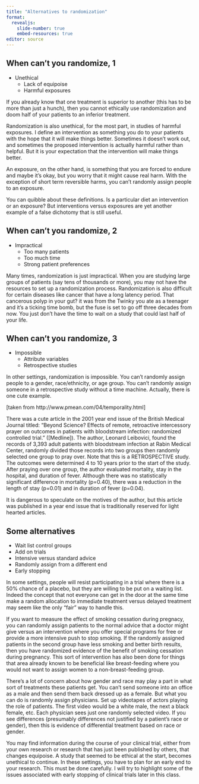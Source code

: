 ```yaml
---
title: "Alternatives to randomization"
format: 
  revealjs:
    slide-number: true
    embed-resources: true
editor: source
---
```


## When can't you randomize, 1

-   Unethical
    -   Lack of equipoise
    -   Harmful exposures

::: notes
If you already know that one treatment is superior to another (this has to be more than just a hunch), then you cannot ethically use randomization and doom half of your patients to an inferior treatment.

Randomization is also unethical, for the most part, in studies of harmful exposures. I define an intervention as something you do to your patients with the hope that it will make things better. Sometimes it doesn't work out, and sometimes the proposed intervention is actually harmful rather than helpful. But it is your expectation that the intervention will make things better.

An exposure, on the other hand, is something that you are forced to endure and maybe it's okay, but you worry that it might cause real harm. With the exception of short term reversible harms, you can't randomly assign people to an exposure.

You can quibble about these definitions. Is a particular diet an intervention or an exposure? But interventions versus exposures are yet another example of a false dichotomy that is still useful.
:::

## When can't you randomize, 2

-   Impractical
    -   Too many patients
    -   Too much time
    -   Strong patient preferences

::: notes
Many times, randomization is just impractical. When you are studying large groups of patients (say tens of thousands or more), you may not have the resources to set up a randomization process. Randomization is also difficult for certain diseases like cancer that have a long latency period. That cancerous polyp in your gut? it was from the Twinky you ate as a teenager and it's a ticking time bomb, but the fuse is set to go off three decades from now. You just don't have the time to wait on a study that could last half of your life.
:::

## When can't you randomize, 3

-   Impossible
    -   Attribute variables
    -   Retrospective studies

::: notes
In other settings, randomization is impossible. You can't randomly assign people to a gender, race/ethnicity, or age group. You can't randomly assign someone in a retrospective study without a time machine. Actually, there is one cute example.

[taken from http://www.pmean.com/04/temporality.html]

There was a cute article in the 2001 year end issue of the British Medical Journal titled: "Beyond Science? Effects of remote, retroactive intercessory prayer on outcomes in patients with bloodstream infection: randomized controlled trial." ([Medline]). The author, Leonard Leibovici, found the records of 3,393 adult patients with bloodstream infection at Rabin Medical Center, randomly divided those records into two groups then randomly selected one group to pray over. Note that this is a RETROSPECTIVE study. The outcomes were determined 4 to 10 years prior to the start of the study. After praying over one group, the author evaluated mortality, stay in the hospital, and duration of fever. Although there was no statistically significant difference in mortality (p=0.40), there was a reduction in the length of stay (p=0.01) and in duration of fever (p=0.04).

It is dangerous to speculate on the motives of the author, but this article was published in a year end issue that is traditionally reserved for light hearted articles.
:::

## Some alternatives

-   Wait list control groups
-   Add on trials
-   Intensive versus standard advice
-   Randomly assign from a different end
-   Early stopping

::: notes
In some settings, people will resist participating in a trial where there is a 50% chance of a placebo, but they are willing to be put on a waiting list. Indeed the concept that not everyone can get in the door at the same time make a random allocation to immediate treatment versus delayed treatment may seem like the only "fair" way to handle this.

If you want to measure the effect of smoking cessation during pregnacy, you can randomly assign patients to the normal advice that a doctor might give versus an intervention where you offer special programs for free or provide a more intensive push to stop smoking. If the randomly assigned patients in the second group have less smoking and better birth results, then you have randomized evidence of the benefit of smoking cessation during pregnancy. This sort of intervention has also been done for things that area already known to be beneficial like breast-feeding where you would not want to assign women to a non-breast-feeding group.

There's a lot of concern about how gender and race may play a part in what sort of treatments these patients get. You can't send someone into an office as a male and then send them back dressed up as a female. But what you can do is randomly assign physicians. Set up videotapes of actors playing the role of patients. The first video would be a white male, the next a black female, etc. Each physician sees just one randomly selected video. If you see differences (presumably differences not justified by a patient's race or gender), then this is evidence of differential treatment based on race or gender.

You may find information during the course of your clinical trial, either from your own research or research that has just been published by others, that changes equipoise. A study that seemed to be ethical at the start, becomes unethical to continue. In these settings, you have to plan for an early end to your research. This must be done carefully. I will try to highlight some of the issues associated with early stopping of clinical trials later in this class.
:::

